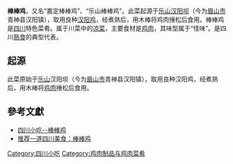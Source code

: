 {{multiple issues|
{{expand|time=2018-11-10T11:39:56+00:00}}
{{refimprove|time=2018-11-10T11:39:56+00:00}}
{{Tone|time=2022-01-16T06:19:24+00:00}}
}}
'''棒棒鸡'''，又名“嘉定棒棒鸡”、“乐山棒棒鸡”。此菜起源于[[乐山|乐山]][[汉阳坝|汉阳坝]]（今为[[眉山市|眉山市]]青神县汉阳镇），取用良种[[汉阳鸡|汉阳鸡]]，经煮熟后，用木棒将鸡肉捶松后食用。棒棒鸡是[[四川|四川]]特色菜肴。属于川菜中的[[凉菜|凉菜]]，主要食材是[[鸡肉|鸡肉]]，其味型属于“怪味”。是四川[[熟食|熟食]]的典型代表。

== 起源 ==
此菜原始于[[乐山|乐山]]汉阳坝（今为[[眉山市|眉山市]]青神县汉阳镇），取用良种汉阳鸡，经煮熟后，用木棒将[[鸡肉|鸡肉]]捶松后食用。

==參考文獻==
*[http://www.huaxia.com/qqla/msh/2003/10/204018.html 四川小吃--棒棒鸡]
*[https://baike.baidu.com/reference/329641/9b93mBL54lflPFphHhuLwVO-jNAoKL4UJ3JrgNLPNYUu0WfGcpV8gvSpZn5GtrN-vv9kzjzlfVBz2KfNSaFHaH0ix34II9S-bFl0nkRGxNgrP45sYL_ZkVHHy5OQXAifbTLgCCdmSKnorCKDFNu8c9zdejkP160FAcqLujPVS79kUE_WNwqsjhZCRIPqp4Ea-6IcCOyWtluJOq8-lXvx-hsw-y4oJsYVRDSc-R4BnDZwFc6wOP49MoUxQartDQsM46L9bUhwjsA9z7SUAMNZGTKwwi1Fp6MgQVu3uYK_UhTJz2H-uIqa-n7sWmgOF2CFGnhawt0qYadMCeNAa1ytbw7V44-5uuUiHR0YVm8zrOnndX7V4Mr5IvLTwo0O5d9EVxKZ1O-yo-3uf2o-2B18cSYToEDJ-yo-fXShphOERRH8Y-eOlLeyZdpxHTX3UTsV 推荐一道四川美食：棒棒鸡]
[[Category:四川小吃|Category:四川小吃]]
[[Category:鸡肉制品与鸡肉菜肴|Category:鸡肉制品与鸡肉菜肴]]